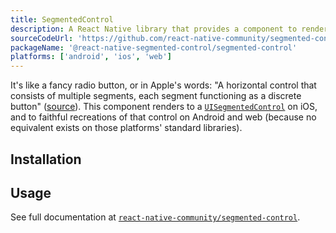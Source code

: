 ```yaml
---
title: SegmentedControl
description: A React Native library that provides a component to render UISegmentedControl from iOS.
sourceCodeUrl: 'https://github.com/react-native-community/segmented-control'
packageName: '@react-native-segmented-control/segmented-control'
platforms: ['android', 'ios', 'web']
---
```



It's like a fancy radio button, or in Apple's words: "A horizontal control that consists of multiple segments, each segment functioning as a discrete button" ([source](https://developer.apple.com/documentation/uikit/uisegmentedcontrol)). This component renders to a [`UISegmentedControl`](https://developer.apple.com/documentation/uikit/uisegmentedcontrol) on iOS, and to faithful recreations of that control on Android and web (because no equivalent exists on those platforms' standard libraries).

## Installation

<APIInstallSection href="https://github.com/react-native-segmented-control/segmented-control#getting-started" />

## Usage

See full documentation at [`react-native-community/segmented-control`](https://github.com/react-native-community/segmented-control#usage).
